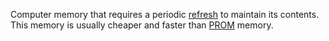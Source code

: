 Computer memory that requires a periodic [[refresh]] to maintain its contents.  This memory is usually cheaper and faster than [[PROM]] memory.